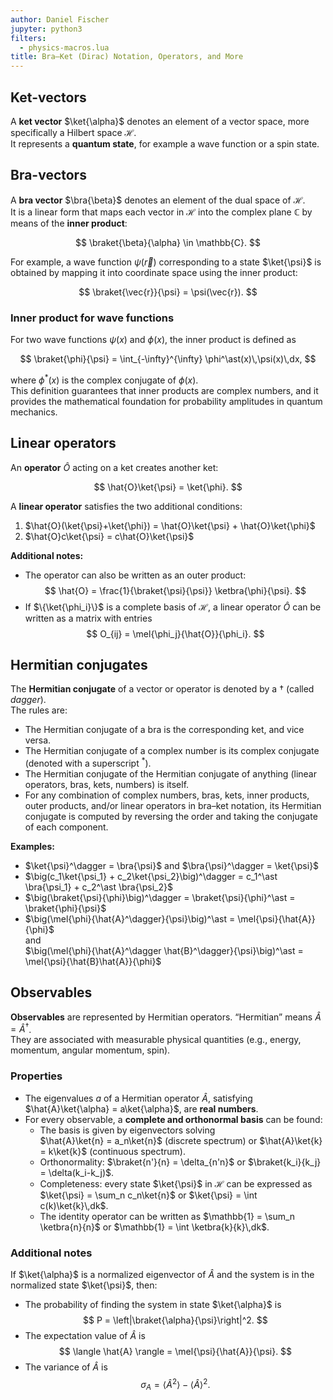 ```yaml
---
author: Daniel Fischer
jupyter: python3
filters:
  - physics-macros.lua
title: Bra–Ket (Dirac) Notation, Operators, and More
---
```





## Ket-vectors
A **ket vector** $\ket{\alpha}$ denotes an element of a vector space, more specifically a Hilbert space $\mathscr{H}$.  
It represents a **quantum state**, for example a wave function or a spin state.

## Bra-vectors
A **bra vector** $\bra{\beta}$ denotes an element of the dual space of $\mathscr{H}$.  
It is a linear form that maps each vector in $\mathscr{H}$ into the complex plane $\mathbb{C}$ by means of the **inner product**:

$$
\braket{\beta}{\alpha} \in \mathbb{C}.
$$

For example, a wave function $\psi(\vec{r})$ corresponding to a state $\ket{\psi}$ is obtained by mapping it into coordinate space using the inner product:

$$
\braket{\vec{r}}{\psi} = \psi(\vec{r}).
$$

### Inner product for wave functions
For two wave functions $\psi(x)$ and $\phi(x)$, the inner product is defined as

$$
\braket{\phi}{\psi} = \int_{-\infty}^{\infty} \phi^\ast(x)\,\psi(x)\,dx,
$$

where $\phi^\ast(x)$ is the complex conjugate of $\phi(x)$.  
This definition guarantees that inner products are complex numbers, and it provides the mathematical foundation for probability amplitudes in quantum mechanics.

## Linear operators
An **operator** $\hat{O}$ acting on a ket creates another ket:

$$
\hat{O}\ket{\psi} = \ket{\phi}.
$$

A **linear operator** satisfies the two additional conditions:

1. $\hat{O}(\ket{\psi}+\ket{\phi}) = \hat{O}\ket{\psi} + \hat{O}\ket{\phi}$  
2. $\hat{O}c\ket{\psi} = c\hat{O}\ket{\psi}$

**Additional notes:**

- The operator can also be written as an outer product:  
  $$
  \hat{O} = \frac{1}{\braket{\psi}{\psi}} \ketbra{\phi}{\psi}.
  $$
- If $\{\ket{\phi_i}\}$ is a complete basis of $\mathscr{H}$, a linear operator $\hat{O}$ can be written as a matrix with entries  
  $$
  O_{ij} = \mel{\phi_j}{\hat{O}}{\phi_i}.
  $$

## Hermitian conjugates
The **Hermitian conjugate** of a vector or operator is denoted by a $\dagger$ (called *dagger*).  
The rules are:

- The Hermitian conjugate of a bra is the corresponding ket, and vice versa.  
- The Hermitian conjugate of a complex number is its complex conjugate (denoted with a superscript $^\ast$).  
- The Hermitian conjugate of the Hermitian conjugate of anything (linear operators, bras, kets, numbers) is itself.  
- For any combination of complex numbers, bras, kets, inner products, outer products, and/or linear operators in bra–ket notation, its Hermitian conjugate is computed by reversing the order and taking the conjugate of each component.

**Examples:**

- $\ket{\psi}^\dagger = \bra{\psi}$ and $\bra{\psi}^\dagger = \ket{\psi}$  
- $\big(c_1\ket{\psi_1} + c_2\ket{\psi_2}\big)^\dagger = c_1^\ast \bra{\psi_1} + c_2^\ast \bra{\psi_2}$  
- $\big(\braket{\psi}{\phi}\big)^\dagger = \braket{\psi}{\phi}^\ast = \braket{\phi}{\psi}$  
- $\big(\mel{\phi}{\hat{A}^\dagger}{\psi}\big)^\ast = \mel{\psi}{\hat{A}}{\phi}$  
  and  
  $\big(\mel{\phi}{\hat{A}^\dagger \hat{B}^\dagger}{\psi}\big)^\ast = \mel{\psi}{\hat{B}\hat{A}}{\phi}$  

## Observables
**Observables** are represented by Hermitian operators. “Hermitian” means $\hat{A} = \hat{A}^\dagger$.  
They are associated with measurable physical quantities (e.g., energy, momentum, angular momentum, spin).

### Properties
- The eigenvalues $a$ of a Hermitian operator $\hat{A}$, satisfying $\hat{A}\ket{\alpha} = a\ket{\alpha}$, are **real numbers**.  
- For every observable, a **complete and orthonormal basis** can be found:  
  - The basis is given by eigenvectors solving  
    $\hat{A}\ket{n} = a_n\ket{n}$ (discrete spectrum) or $\hat{A}\ket{k} = k\ket{k}$ (continuous spectrum).  
  - Orthonormality: $\braket{n'}{n} = \delta_{n'n}$ or $\braket{k_i}{k_j} = \delta(k_i-k_j)$.  
  - Completeness: every state $\ket{\psi}$ in $\mathscr{H}$ can be expressed as  
    $\ket{\psi} = \sum_n c_n\ket{n}$ or $\ket{\psi} = \int c(k)\ket{k}\,dk$.  
  - The identity operator can be written as $\mathbb{1} = \sum_n \ketbra{n}{n}$ or $\mathbb{1} = \int \ketbra{k}{k}\,dk$.

### Additional notes
If $\ket{\alpha}$ is a normalized eigenvector of $\hat{A}$ and the system is in the normalized state $\ket{\psi}$, then:

- The probability of finding the system in state $\ket{\alpha}$ is  
  $$
  P = \left|\braket{\alpha}{\psi}\right|^2.
  $$
- The expectation value of $\hat{A}$ is  
  $$
  \langle \hat{A} \rangle = \mel{\psi}{\hat{A}}{\psi}.
  $$
- The variance of $\hat{A}$ is  
  $$
  \sigma_A = \langle \hat{A}^2 \rangle - \langle \hat{A} \rangle^2.
  $$


